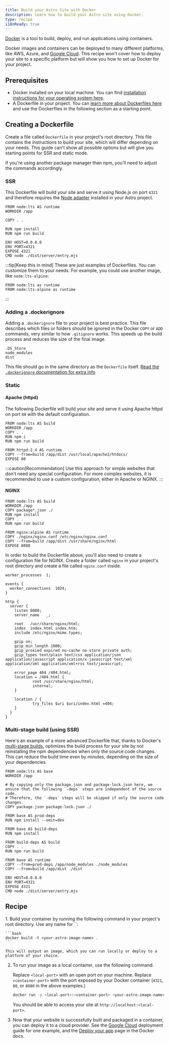 ```yaml
---
title: Build your Astro Site with Docker
description: Learn how to build your Astro site using Docker.
type: recipe
i18nReady: true
---
```


[Docker](https://docker.com) is a tool to build, deploy, and run applications using containers.

Docker images and containers can be deployed to many different platforms, like AWS, Azure, and [Google Cloud](/en/guides/deploy/google-cloud/#cloud-run-ssr-and-static). This recipe won't cover how to deploy your site to a specific platform but will show you how to set up Docker for your project.

## Prerequisites

- Docker installed on your local machine. You can find [installation instructions for your operating system here](https://docs.docker.com/get-docker/).
- A Dockerfile in your project. You can [learn more about Dockerfiles here](https://docs.docker.com/engine/reference/builder/) and use the Dockerfiles in the following section as a starting point.

## Creating a Dockerfile

Create a file called `Dockerfile` in your project's root directory. This file contains the instructions to build your site, which will differ depending on your needs. This guide can't show all possible options but will give you starting points for SSR and static mode.

If you're using another package manager than npm, you'll need to adjust the commands accordingly.

### SSR

This Dockerfile will build your site and serve it using Node.js on port `4321` and therefore requires the [Node adapter](/en/guides/integrations-guide/node/) installed in your Astro project.

```docker title="Dockerfile"
FROM node:lts AS runtime
WORKDIR /app

COPY . .

RUN npm install
RUN npm run build

ENV HOST=0.0.0.0
ENV PORT=4321
EXPOSE 4321
CMD node ./dist/server/entry.mjs
```

:::tip[Keep this in mind]
These are just examples of Dockerfiles. You can customize them to your needs. For example, you could use another image, like `node:lts-alpine`:

```docker title="Dockerfile" del={1} add={2}
FROM node:lts as runtime
FROM node:lts-alpine as runtime
```
:::

### Adding a .dockerignore

Adding a `.dockerignore` file to your project is best practice. This file describes which files or folders should be ignored in the Docker `COPY` or `ADD` commands, very similar to how `.gitignore` works. This speeds up the build process and reduces the size of the final image.

```docker title=".dockerignore"
.DS_Store
node_modules
dist
```

This file should go in the same directory as the `Dockerfile` itself. [Read the `.dockerignore` documentation for extra info](https://docs.docker.com/engine/reference/builder/#dockerignore-file)

### Static

#### Apache (httpd)

The following Dockerfile will build your site and serve it using Apache httpd on port `80` with the default configuration.

```docker title="Dockerfile"
FROM node:lts AS build
WORKDIR /app
COPY . .
RUN npm i
RUN npm run build

FROM httpd:2.4 AS runtime
COPY --from=build /app/dist /usr/local/apache2/htdocs/
EXPOSE 80
```

:::caution[Recommendation]
Use this approach for simple websites that don't need any special configuration. For more complex websites, it is recommended to use a custom configuration, either in Apache or NGINX.
:::

#### NGINX

```docker title="Dockerfile"
FROM node:lts AS build
WORKDIR /app
COPY package*.json ./
RUN npm install
COPY . .
RUN npm run build

FROM nginx:alpine AS runtime
COPY ./nginx/nginx.conf /etc/nginx/nginx.conf
COPY --from=build /app/dist /usr/share/nginx/html
EXPOSE 8080
```

In order to build the Dockerfile above, you'll also need to create a configuration file for NGINX. Create a folder called `nginx` in your project's root directory and create a file called `nginx.conf` inside.

```nginx title="nginx.conf"
worker_processes  1;

events {
  worker_connections  1024;
}

http {
  server {
    listen 8080;
    server_name   _;

    root   /usr/share/nginx/html;
    index  index.html index.htm;
    include /etc/nginx/mime.types;

    gzip on;
    gzip_min_length 1000;
    gzip_proxied expired no-cache no-store private auth;
    gzip_types text/plain text/css application/json application/javascript application/x-javascript text/xml application/xml application/xml+rss text/javascript;

    error_page 404 /404.html;
    location = /404.html {
            root /usr/share/nginx/html;
            internal;
    }

    location / {
            try_files $uri $uri/index.html =404;
    }
  }
}
```

### Multi-stage build (using SSR)

Here's an example of a more advanced Dockerfile that, thanks to Docker's [multi-stage builds](https://docs.docker.com/build/building/multi-stage/), optimizes the build process for your site by not reinstalling the npm dependencies when only the source code changes. This can reduce the build time even by minutes, depending on the size of your dependencies.

```docker title="Dockerfile"
FROM node:lts AS base
WORKDIR /app

# By copying only the package.json and package-lock.json here, we ensure that the following `-deps` steps are independent of the source code.
# Therefore, the `-deps` steps will be skipped if only the source code changes.
COPY package.json package-lock.json ./

FROM base AS prod-deps
RUN npm install --omit=dev

FROM base AS build-deps
RUN npm install

FROM build-deps AS build
COPY . .
RUN npm run build

FROM base AS runtime
COPY --from=prod-deps /app/node_modules ./node_modules
COPY --from=build /app/dist ./dist

ENV HOST=0.0.0.0
ENV PORT=4321
EXPOSE 4321
CMD node ./dist/server/entry.mjs
```

## Recipe

<Steps>
1. Build your container by running the following command in your project's root directory. Use any name for `<your-astro-image-name>`:

    ```bash
    docker build -t <your-astro-image-name> .
    ```

    This will output an image, which you can run locally or deploy to a platform of your choice.

2. To run your image as a local container, use the following command. 

    Replace `<local-port>` with an open port on your machine. Replace `<container-port>` with the port exposed by your Docker container (`4321`, `80`, or `8080` in the above examples.)

    ```bash
    docker run -p <local-port>:<container-port> <your-astro-image-name>
    ```

    You should be able to access your site at `http://localhost:<local-port>`.

3. Now that your website is successfully built and packaged in a container, you can deploy it to a cloud provider. See the [Google Cloud](/en/guides/deploy/google-cloud/#cloud-run-ssr-and-static) deployment guide for one example, and the [Deploy your app](https://docs.docker.com/language/nodejs/deploy/) page in the Docker docs.
</Steps>
